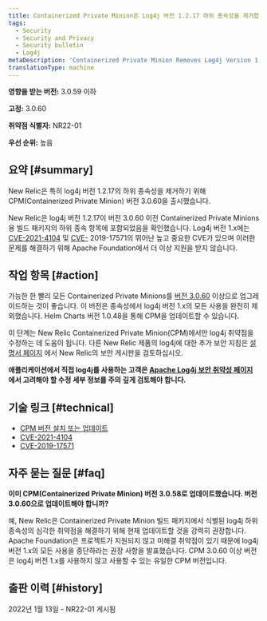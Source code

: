 ```yaml
---
title: Containerized Private Minion은 Log4j 버전 1.2.17 하위 종속성을 제거합니다.
tags:
  - Security
  - Security and Privacy
  - Security bulletin
  - Log4j
metaDescription: 'Containerized Private Minion Removes Log4j Version 1.2.17 subdependency, Security Bulletin NR22-01'
translationType: machine
---
```


**영향을 받는 버전:** 3.0.59 이하

**고정:** 3.0.60

**취약점 식별자:** NR22-01

**우선 순위:** 높음

## 요약 [#summary]

New Relic은 특히 log4j 버전 1.2.17의 하위 종속성을 제거하기 위해 CPM(Containerized Private Minion) 버전 3.0.60을 출시했습니다.

New Relic은 log4j 버전 1.2.17이 버전 3.0.60 이전 Containerized Private Minions용 빌드 패키지의 하위 종속 항목에 포함되었음을 확인했습니다. Log4j 버전 1.x에는 [CVE-2021-4104](https://nvd.nist.gov/vuln/detail/CVE-2021-4104) 및 [CVE-](https://nvd.nist.gov/vuln/detail/CVE-2019-17571) 2019-17571의 뛰어난 높고 중요한 CVE가 있으며 이러한 문제를 해결하기 위해 Apache Foundation에서 더 이상 지원을 받지 않습니다.

## 작업 항목 [#action]

가능한 한 빨리 모든 Containerized Private Minions를 [버전 3.0.60](/docs/release-notes/synthetics-release-notes/containerized-private-minions-release-notes/containerized-private-minion-cpm-3060) 이상으로 업그레이드하는 것이 좋습니다. 이 버전은 종속성에서 log4j 버전 1.x의 모든 사용을 완전히 제외했습니다. Helm Charts 버전 1.0.48을 통해 CPM을 업데이트할 수 있습니다.

이 단계는 New Relic Containerized Private Minion(CPM)에서만 log4j 취약점을 수정하는 데 도움이 됩니다. 다른 New Relic 제품의 log4j에 대한 추가 보안 지침은 [설명서 페이지](/docs/security/security-privacy/information-security/security-bulletins/) 에서 New Relic의 보안 게시판을 검토하십시오.

**애플리케이션에서 직접 log4j를 사용하는 고객은 [Apache Log4j 보안 취약성 페이지](https://logging.apache.org/log4j/2.x/security.html) 에서 고려해야 할 수정 세부 정보를 주의 깊게 검토해야 합니다.**

## 기술 링크 [#technical]

* [CPM 버전 설치 또는 업데이트](/docs/synthetics/synthetic-monitoring/private-locations/install-containerized-private-minions-cpms/#install)
* [CVE-2021-4104](https://nvd.nist.gov/vuln/detail/CVE-2021-4104)
* [CVE-2019-17571](https://nvd.nist.gov/vuln/detail/CVE-2019-17571)

## 자주 묻는 질문 [#faq]

**이미 CPM(Containerized Private Minion) 버전 3.0.58로 업데이트했습니다. 버전 3.0.60으로 업데이트해야 합니까?**

예, New Relic은 Containerized Private Minion 빌드 패키지에서 식별된 log4j 하위 종속성의 심각한 취약점을 해결하기 위해 현재 업데이트할 것을 강력히 권장합니다. Apache Foundation은 프로젝트가 지원되지 않고 미해결 취약점이 있기 때문에 log4j 버전 1.x의 모든 사용을 중단하라는 권장 사항을 발표했습니다. CPM 3.0.60 이상 버전은 log4j 버전 1.x를 사용하지 않고 사용할 수 있는 유일한 CPM 버전입니다.

## 출판 이력 [#history]

2022년 1월 13일 - NR22-01 게시됨